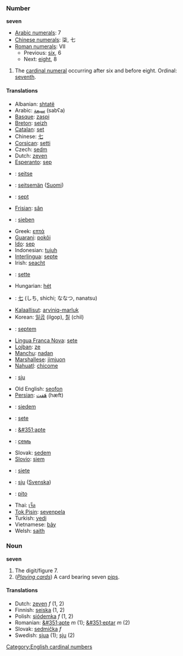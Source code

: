 === Number ===
'''seven'''

*[[w:Arabic Numerals|Arabic numerals]]: 7
*[[w:Chinese numerals|Chinese numerals]]: 柒, 七
*[[w:Roman numerals|Roman numerals]]: VII
**Previous: [[six]], 6
**Next: [[eight]], 8

# The [[cardinal numeral]] occurring after six and before eight. Ordinal: [[seventh]].

==== Translations ====
*Albanian: [[shtatë]]
*Arabic: [[سبعة]] (sabʕa)
*[[Basque]]: [[zaspi]]
*[[Breton]]: [[seizh]]
*[[Catalan]]: [[set]]
*Chinese: [[七]]
*[[Corsican]]: [[setti]]
*Czech: [[sedm]]
*Dutch: [[zeven]]
*[[Esperanto]]: [[sep]]
*{{et}}: [[seitse]]
*{{fi}}: [[seitsemän]] ([[:fi:seitsemän|Suomi]])
*{{fr}}: [[sept]]
*[[Frisian]]: [[sân]]
*{{de}}: [[sieben]]
*Greek: [[επτά]]
*[[Guarani]]: [[pokõi]]
*[[Ido]]: [[sep]]
*Indonesian: [[tujuh]]
*[[Interlingua]]: [[septe]]
*Irish: [[seacht]]
*{{it}}: [[sette]]
*Hungarian: [[hét]]
*{{ja}}: [[七]] (しち, shichi; ななつ, nanatsu)
*[[Kalaallisut]]: [[arviniq-marluk]]
*Korean: [[일곱]] (ilgop), [[칠]] (chil)
*{{la}}: [[septem]]
*[[Lingua Franca Nova]]: [[sete]]
*[[Lojban]]: [[ze]]
*[[Manchu]]: [[nadan]]
*[[Marshallese]]: [[jimjuon]]
*[[Nahuatl]]: [[chicome]]
*{{no}}: [[sju]]
*Old English: [[seofon]]
*[[Persian]]: [[هَفت]] (hæft)
*{{pl}}: [[siedem]]
*{{pt}}: [[sete]]
*{{ro}}: [[&#351;apte]]
*{{ru}}: [[семь]]
*Slovak: [[sedem#Slovak|sedem]]
*[[Slovio]]: [[siem]]
*{{es}}: [[siete]]
*{{sv}}: [[sju]] ([[:sv:sju|Svenska]])
*{{tl}}: [[pito]]
*Thai: [[เจ็ด]]
*[[Tok Pisin]]: [[sevenpela]]
*Turkish: [[yedi]]
*Vietnamese: [[bảy]]
*Welsh: [[saith]]

=== Noun ===
'''seven'''

# The digit/figure 7.
# (''[[playing_cards|Playing cards]]'') A card bearing seven [[pip]]s.

==== Translations ====
*Dutch: [[zeven]] ''f'' (1, 2)
*Finnish: [[seiska]] (1, 2)
*Polish: [[siódemka]] ''f'' (1, 2)
*Romanian: [[&#351;apte]] ''m'' (1); [[&#351;eptar]] ''m'' (2)
*Slovak: [[sedmička#Slovak|sedmička]] ''f''
*Swedish: [[sjua]] (1); [[sju]] (2)

[[Category:English cardinal numbers]]